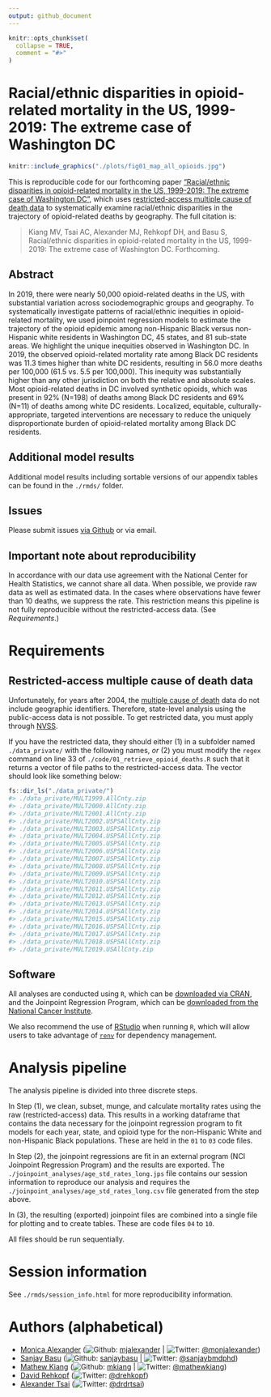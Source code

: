 ```yaml
---
output: github_document
---
```


<!-- README.md is generated from README.Rmd. Please edit that file -->

```r
knitr::opts_chunk$set(
  collapse = TRUE,
  comment = "#>"
)
```
# Racial/ethnic disparities in opioid-related mortality in the US, 1999-2019: The extreme case of Washington DC


```r
knitr::include_graphics("./plots/fig01_map_all_opioids.jpg")
```

This is reproducible code for our forthcoming paper ["Racial/ethnic disparities in opioid-related mortality in the US, 1999-2019: The extreme case of Washington DC"](LINK), which uses [restricted-access multiple cause of death data](https://www.cdc.gov/nchs/nvss/nvss-restricted-data.htm) to systematically examine racial/ethnic disparities in the trajectory of opioid-related deaths by geography. The full citation is:

> Kiang MV, Tsai AC, Alexander MJ, Rehkopf DH, and Basu S, Racial/ethnic disparities in opioid-related mortality in the US, 1999-2019: The extreme case of Washington DC. Forthcoming. 

## Abstract

In 2019, there were nearly 50,000 opioid-related deaths in the US, with substantial variation across sociodemographic groups and geography. To systematically investigate patterns of racial/ethnic inequities in opioid-related mortality, we used joinpoint regression models to estimate the trajectory of the opioid epidemic among non-Hispanic Black versus non-Hispanic white residents in Washington DC, 45 states, and 81 sub-state areas. We highlight the unique inequities observed in Washington DC. In 2019, the observed opioid-related mortality rate among Black DC residents was 11.3 times higher than white DC residents, resulting in 56.0 more deaths per 100,000 (61.5 vs. 5.5 per 100,000). This inequity was substantially higher than any other jurisdiction on both the relative and absolute scales. Most opioid-related deaths in DC involved synthetic opioids, which was present in 92% (N=198) of deaths among Black DC residents and 69% (N=11) of deaths among white DC residents. Localized, equitable, culturally-appropriate, targeted interventions are necessary to reduce the uniquely disproportionate burden of opioid-related mortality among Black DC residents. 

## Additional model results

Additional model results including sortable versions of our appendix tables can be found in the `./rmds/` folder. 

## Issues
Please submit issues [via Github](https://github.com/mkiang/opioid_inequities/issues) or via email.

## Important note about reproducibility 
In accordance with our data use agreement with the National Center for Health Statistics, we cannot share all data. When possible, we provide raw data as well as estimated data. In the cases where observations have fewer than 10 deaths, we suppress the rate. This restriction means this pipeline is not fully reproducible without the restricted-access data. (See *Requirements*.)

# Requirements
## Restricted-access multiple cause of death data
Unfortunately, for years after 2004, the [multiple cause of death](https://www.cdc.gov/nchs/nvss/nvss-restricted-data.htm) data do not include geographic identifiers. Therefore, state-level analysis using the public-access data is not possible. To get restricted data, you must apply through [NVSS](https://www.cdc.gov/nchs/nvss/nvss-restricted-data.htm#anchor_1553801903). 

If you have the restricted data, they should either (1) in a subfolder named `./data_private/` with the following names, *or* (2) you must modify the `regex` command on line 33 of `./code/01_retrieve_opioid_deaths.R` such that it returns a vector of file paths to the restricted-access data. The vector should look like something below: 

```r
fs::dir_ls("./data_private/")
#> ./data_private/MULT1999.AllCnty.zip
#> ./data_private/MULT2000.AllCnty.zip
#> ./data_private/MULT2001.AllCnty.zip
#> ./data_private/MULT2002.USPSAllCnty.zip
#> ./data_private/MULT2003.USPSAllCnty.zip
#> ./data_private/MULT2004.USPSAllCnty.zip
#> ./data_private/MULT2005.USPSAllCnty.zip
#> ./data_private/MULT2006.USPSAllCnty.zip
#> ./data_private/MULT2007.USPSAllCnty.zip
#> ./data_private/MULT2008.USPSAllCnty.zip
#> ./data_private/MULT2009.USPSAllCnty.zip
#> ./data_private/MULT2010.USPSAllCnty.zip
#> ./data_private/MULT2011.USPSAllCnty.zip
#> ./data_private/MULT2012.USPSAllCnty.zip
#> ./data_private/MULT2013.USPSAllCnty.zip
#> ./data_private/MULT2014.USPSAllCnty.zip
#> ./data_private/MULT2015.USPSAllCnty.zip
#> ./data_private/MULT2016.USPSAllCnty.zip
#> ./data_private/MULT2017.USPSAllCnty.zip
#> ./data_private/MULT2018.USPSAllCnty.zip
#> ./data_private/MULT2019.USAllCnty.zip
```

## Software

All analyses are conducted using `R`, which can be [downloaded via CRAN](https://cran.r-project.org/), and the Joinpoint Regression Program, which can be [downloaded from the National Cancer Institute](https://surveillance.cancer.gov/joinpoint/). 

We also recommend the use of  [RStudio](https://www.rstudio.com/products/rstudio/download/) when running `R`, which will allow users to take advantage of [`renv`](https://rstudio.github.io/renv/index.html) for dependency management.

# Analysis pipeline
The analysis pipeline is divided into three discrete steps. 

In Step (1), we clean, subset, munge, and calculate mortality rates using the raw (restricted-access) data. This results in a working dataframe that contains the data necessary for the joinpoint regression program to fit models for each year, state, and opioid type for the non-Hispanic White and non-Hispanic Black populations. These are held in the `01` to `03` code files. 

In Step (2), the joinpoint regressions are fit in an external program (NCI Joinpoint Regression Program) and the results are exported. The `./joinpoint_analyses/age_std_rates_long.jps` file contains our session information to reproduce our analysis and requires the `./joinpoint_analyses/age_std_rates_long.csv` file generated from the step above. 

In (3), the resulting (exported) joinpoint files are combined into a single file for plotting and to create tables. These are code files `04` to `10`.

All files should be run sequentially. 

# Session information

See `./rmds/session_info.html` for more reproducibility information. 

# Authors (alphabetical)
- [Monica Alexander](http://monicaalexander.com) (![Github](http://i.imgur.com/9I6NRUm.png): [mjalexander](https://github.com/mjalexander) | ![Twitter](http://i.imgur.com/wWzX9uB.png): [\@monjalexander](https://twitter.com/monjalexander))
- [Sanjay Basu](https://sites.google.com/stanford.edu/basulab/home?authuser=0) (![Github](http://i.imgur.com/9I6NRUm.png): [sanjaybasu](https://github.com/sanjaybasu) | ![Twitter](http://i.imgur.com/wWzX9uB.png): [\@sanjaybmdphd](https://twitter.com/sanjaybmdphd))
- [Mathew Kiang](https://mathewkiang.com) (![Github](http://i.imgur.com/9I6NRUm.png): [mkiang](https://github.com/mkiang) | ![Twitter](http://i.imgur.com/wWzX9uB.png): [\@mathewkiang](https://twitter.com/mathewkiang))
- [David Rehkopf](https://profiles.stanford.edu/david-rehkopf) (![Twitter](http://i.imgur.com/wWzX9uB.png): [\@drehkopf](https://twitter.com/drehkopf))
- [Alexander Tsai](https://mathewkiang.com) (![Twitter](http://i.imgur.com/wWzX9uB.png): [\@drdrtsai](https://twitter.com/drdrtsai))
